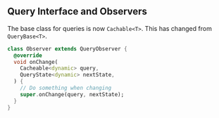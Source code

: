 ## Query Interface and Observers

The base class for queries is now `Cachable<T>`. This has changed from `QueryBase<T>`.

```dart
class Observer extends QueryObserver {
  @override
  void onChange(
    Cacheable<dynamic> query,
    QueryState<dynamic> nextState,
  ) {
    // Do something when changing
    super.onChange(query, nextState);
  }
}
```
